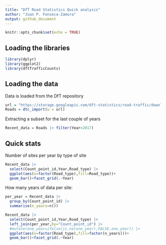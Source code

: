 ```yaml
---
title: "DfT Road Statistics Quick analysis"
author: "Juan P. Fonseca-Zamora"
output: github_document
---
```


```r
knitr::opts_chunk$set(echo = TRUE)
```

## Loading the libraries

```r
library(dplyr)
library(ggplot2)
library(dftTrafficCounts)
```

## Loading the data

Data is loaded from the DfT repository

```r
url = "https://storage.googleapis.com/dft-statistics/road-traffic/downloads/data-gov-uk/dft_traffic_counts_aadf.zip"
Roads = dtc_import(u = url)
```

Extracting a subset for the last couple of years

```r
Recent_data = Roads |> filter(Year>2017)
```

## Quick stats

Number of sites per year by type of site

```r
Recent_data |>
  select(Count_point_id,Year,Road_type) |>
  ggplot(aes(x=factor(Road_type),fill=Road_type))+
  geom_bar()+facet_grid(.~Year)
```

How many years of data per site:

```r
per_year = Recent_data |> 
  group_by(Count_point_id) |>
  summarise(n_years=n()) 

```

```r
Recent_data |>
  select(Count_point_id,Year,Road_type) |>
  left_join(per_year,by="Count_point_id") |> 
  #mutate(one_year=ifelse(is.na(one_year),FALSE,one_year)) |> 
  ggplot(aes(x=factor(Road_type),fill=factor(n_years)))+
  geom_bar()+facet_grid(.~Year)

```
